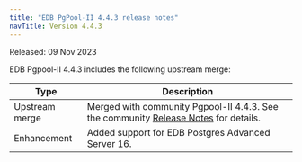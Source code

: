```yaml
---
title: "EDB PgPool-II 4.4.3 release notes"
navTitle: Version 4.4.3
---
```


Released: 09 Nov 2023

EDB Pgpool-II 4.4.3 includes the following upstream merge:

| Type           | Description                                                                                                                                                                                                                                                                                                                                                                                                                                                                                                                                                                                                                                                                                                                                            |
| -------------- | ------------------------------------------------------------------------------------------------------------------------------------------------------------------------------------------------- |
| Upstream merge | Merged with community Pgpool-II 4.4.3. See the community [Release Notes](https://www.pgpool.net/docs/44/en/html/release-4-4-3.html) for details.                                        |
| Enhancement    | Added support for EDB Postgres Advanced Server 16. |